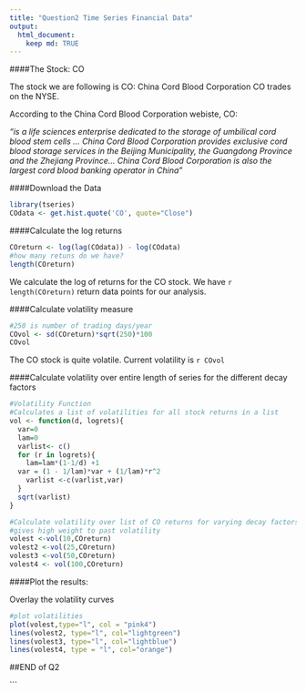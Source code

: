```yaml
---
title: "Question2 Time Series Financial Data"
output: 
  html_document:
    keep md: TRUE
---
```


####The Stock: CO

The stock we are following is CO: China Cord Blood Corporation
CO trades on the NYSE. 

According to the China Cord Blood Corporation webiste, CO: 
  
*"is a life sciences enterprise dedicated to the storage of umbilical cord blood stem cells ... China Cord Blood Corporation provides exclusive cord blood storage services in the Beijing Municipality, the Guangdong Province and the Zhejiang Province...
China Cord Blood Corporation is also the largest cord blood banking operator in China"*

  
  
####Download the Data 
```r
library(tseries)
COdata <- get.hist.quote('CO', quote="Close")

```

####Calculate the log returns
```r
COreturn <- log(lag(COdata)) - log(COdata)
#how many retuns do we have?
length(COreturn)

```
We calculate the log of returns for the CO stock. 
We have `r length(COreturn)` return data points for our analysis.

####Calculate volatility measure 
```r
#250 is number of trading days/year
COvol <- sd(COreturn)*sqrt(250)*100
COvol
```
The CO stock is quite volatile. Current volatility is `r COvol`

####Calculate volatility over entire length of series for the different decay factors
```r
#Volatility Function
#Calculates a list of volatilities for all stock returns in a list
vol <- function(d, logrets){
  var=0
  lam=0
  varlist<- c()
  for (r in logrets){
    lam=lam*(1-1/d) +1
  var = (1 - 1/lam)*var + (1/lam)*r^2
    varlist <-c(varlist,var)
  }
  sqrt(varlist)
}

#Calculate volatility over list of CO returns for varying decay factors
#gives high weight to past volatility
volest <-vol(10,COreturn)
volest2 <-vol(25,COreturn)
volest3 <-vol(50,COreturn)
volest4 <- vol(100,COreturn)
```

####Plot the results: 

Overlay the volatility curves
```r
#plot volatilities 
plot(volest,type="l", col = "pink4")
lines(volest2, type="l", col="lightgreen")
lines(volest3, type="l", col="lightblue")
lines(volest4, type = "l", col="orange")
```



##END of Q2

```